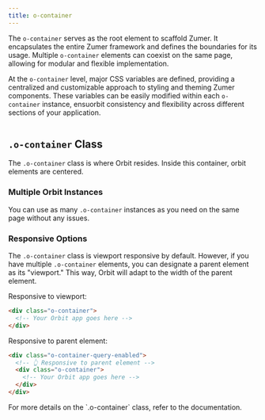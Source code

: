 ```yaml
---
title: o-container
---
```



The `o-container` serves as the root element to scaffold Zumer. It encapsulates the entire Zumer framework and defines the boundaries for its usage. Multiple `o-container` elements can coexist on the same page, allowing for modular and flexible implementation.

At the `o-container` level, major CSS variables are defined, providing a centralized and customizable approach to styling and theming Zumer components. These variables can be easily modified within each `o-container` instance, ensuorbit consistency and flexibility across different sections of your application.

```html
```



## `.o-container` Class

The `.o-container` class is where Orbit resides. Inside this container, orbit elements are centered.

### Multiple Orbit Instances

You can use as many `.o-container` instances as you need on the same page without any issues.

### Responsive Options

The `.o-container` class is viewport responsive by default. However, if you have multiple `.o-container` elements, you can designate a parent element as its "viewport." This way, Orbit will adapt to the width of the parent element.

Responsive to viewport:
```html
<div class="o-container">
  <!-- Your Orbit app goes here -->
</div>
```

Responsive to parent element:
```html
<div class="o-container-query-enabled">
  <!-- 👆 Responsive to parent element -->
  <div class="o-container">
    <!-- Your Orbit app goes here -->
  </div>
</div>
```
<Snippet name="container" path='/examples/layout/container.html' hideCode="true" />
For more details on the `.o-container` class, refer to the documentation.


